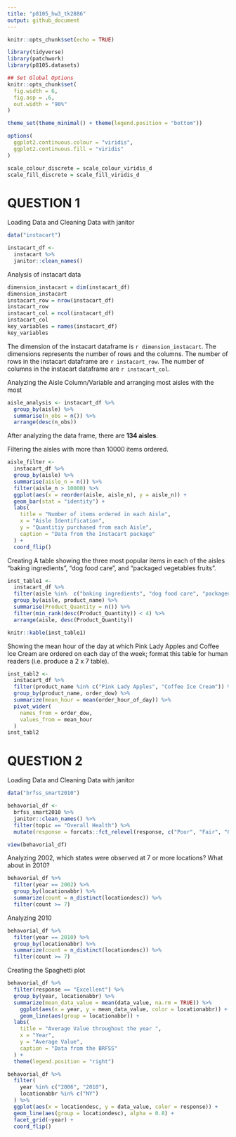 ```yaml
---
title: "p8105_hw3_tk2886"
output: github_document
---
```


```r
knitr::opts_chunk$set(echo = TRUE)
```

```r
library(tidyverse)
library(patchwork)
library(p8105.datasets)

## Set Global Options 
knitr::opts_chunk$set(
  fig.width = 6,
  fig.asp = .6, 
  out.width = "90%"
)

theme_set(theme_minimal() + theme(legend.position = "bottom"))

options(
  ggplot2.continuous.colour = "viridis",
  ggplot2.continuous.fill = "viridis"
)

scale_colour_discrete = scale_colour_viridis_d
scale_fill_discrete = scale_fill_viridis_d
```

# QUESTION 1

Loading Data and Cleaning Data with janitor
```r
data("instacart")

instacart_df <- 
  instacart %>% 
  janitor::clean_names()
```

Analysis of instacart data
```r
dimension_instacart = dim(instacart_df)
dimension_instacart
instacart_row = nrow(instacart_df)
instacart_row
instacart_col = ncol(instacart_df)
instacart_col
key_variables = names(instacart_df)
key_variables
```
The dimension of the instacart dataframe is `r dimension_instacart`. The dimensions represents the number of rows and the columns. The number of rows in the instacart dataframe are `r instacart_row`. The number of columns in the instacart dataframe are `r instacart_col`. 


Analyzing the Aisle Column/Variable and arranging most aisles with the most 
```r
aisle_analysis <- instacart_df %>%
  group_by(aisle) %>%
  summarise(n_obs = n()) %>%
  arrange(desc(n_obs))
```
After analyzing the data frame, there are **134 aisles**. 


Filtering the aisles with more than 10000 items ordered.
```r
aisle_filter <- 
  instacart_df %>%
  group_by(aisle) %>%
  summarise(aisle_n = n()) %>%
  filter(aisle_n > 10000) %>%
  ggplot(aes(x = reorder(aisle, aisle_n), y = aisle_n)) +
  geom_bar(stat = "identity") + 
  labs(
    title = "Number of items ordered in each Aisle",
    x = "Aisle Identification",
    y = "Quantitiy purchased from each Aisle",
    caption = "Data from the Instacart package"
  ) + 
  coord_flip()
```


Creating A table showing the three most popular items in each of the aisles “baking ingredients”, “dog food care”, and “packaged vegetables fruits”.
```r
inst_table1 <- 
  instacart_df %>%
  filter(aisle %in%  c("baking ingredients", "dog food care", "packaged vegetables fruits")) %>%
  group_by(aisle, product_name) %>%
  summarise(Product_Quantity = n()) %>%
  filter(min_rank(desc(Product_Quantity)) < 4) %>%
  arrange(aisle, desc(Product_Quantity))

knitr::kable(inst_table1)
```


Showing the mean hour of the day at which Pink Lady Apples and Coffee Ice Cream are ordered on each day of the week; format this table for human readers (i.e. produce a 2 x 7 table).
```r
inst_tabl2 <-
  instacart_df %>%
  filter(product_name %in% c("Pink Lady Apples", "Coffee Ice Cream")) %>%
  group_by(product_name, order_dow) %>%
  summarize(mean_hour = mean(order_hour_of_day)) %>%
  pivot_wider(
    names_from = order_dow,
    values_from = mean_hour
  ) 
inst_tabl2
```


# QUESTION 2

Loading Data and Cleaning Data with janitor
```r
data("brfss_smart2010")

behavorial_df <- 
  brfss_smart2010 %>% 
  janitor::clean_names() %>%
  filter(topic == "Overall Health") %>%
  mutate(response = forcats::fct_relevel(response, c("Poor", "Fair", "Good", "Very good", "Excellent")))

view(behavorial_df)
```

Analyzing 2002, which states were observed at 7 or more locations? What about in 2010?
```r
behavorial_df %>%
  filter(year == 2002) %>%
  group_by(locationabbr) %>%
  summarize(count = n_distinct(locationdesc)) %>%
  filter(count >= 7)
```


Analyzing 2010
```r
behavorial_df %>%
  filter(year == 2010) %>%
  group_by(locationabbr) %>%
  summarize(count = n_distinct(locationdesc)) %>%
  filter(count >= 7)
```


Creating the Spaghetti plot 
```r
behavorial_df %>%
  filter(response == "Excellent") %>%
  group_by(year, locationabbr) %>%
  summarize(mean_data_value = mean(data_value, na.rm = TRUE)) %>%
    ggplot(aes(x = year, y = mean_data_value, color = locationabbr)) + 
    geom_line(aes(group = locationabbr)) +
  labs(
    title = "Average Value throughout the year ",
    x = "Year",
    y = "Average Value",
    caption = "Data from the BRFSS"
  ) + 
  theme(legend.position = "right")
```

```r
behavorial_df %>%
  filter(
    year %in% c("2006", "2010"), 
    locationabbr %in% c("NY")
  ) %>%
  ggplot(aes(x = locationdesc, y = data_value, color = response)) +
  geom_line(aes(group = locationdesc), alpha = 0.8) +
  facet_grid(~year) + 
  coord_flip()


  
```


